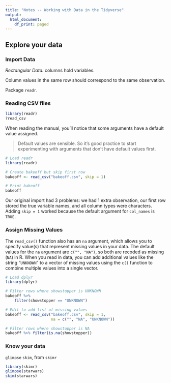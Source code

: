 ```yaml
---
title: "Notes -- Working with Data in the Tidyverse"
output:
  html_document:
    df_print: paged
---
```


## Explore your data

### Import Data

*Rectangular Data:* columns hold variables.

Column values in the same row should correspond to the same observation.

Package `readr`.

### Reading CSV files

```r
library(readr)
?read_csv
```

When reading the manual, you'll notice that some arguments have a default value assigned.

> Default values are sensible. So it's good practice to start experimenting with arguments that don't have default values first.

```r
# Load readr
library(readr)

# Create bakeoff but skip first row
bakeoff <- read_csv("bakeoff.csv", skip = 1)

# Print bakeoff
bakeoff
```

Our original import had 3 problems: we had 1 extra observation, our first row stored the true variable names, and all column types were characters. Adding `skip = 1` worked because the default argument for `col_names` is `TRUE`.

### Assign Missing Values

The `read_csv()` function also has an `na` argument, which allows you to specify value(s) that represent missing values in your data. The default values for the `na` argument are `c("", "NA")`, so both are recoded as missing (`NA`) in R. When you read in data, you can add additional values like the string "`UNKNOWN`" to a vector of missing values using the `c()` function to combine multiple values into a single vector.

```r
# Load dplyr
library(dplyr)

# Filter rows where showstopper is UNKNOWN 
bakeoff %>% 
    filter(showstopper == "UNKNOWN")

# Edit to add list of missing values
bakeoff <- read_csv("bakeoff.csv", skip = 1,
                    na = c("", "NA", "UNKNOWN"))

# Filter rows where showstopper is NA 
bakeoff %>% filter(is.na(showstopper))
```

### Know your data

`glimpse`
`skim`, from `skimr`

```r
library(skimr)
glimpse(starwars)
skim(starwars)
```

